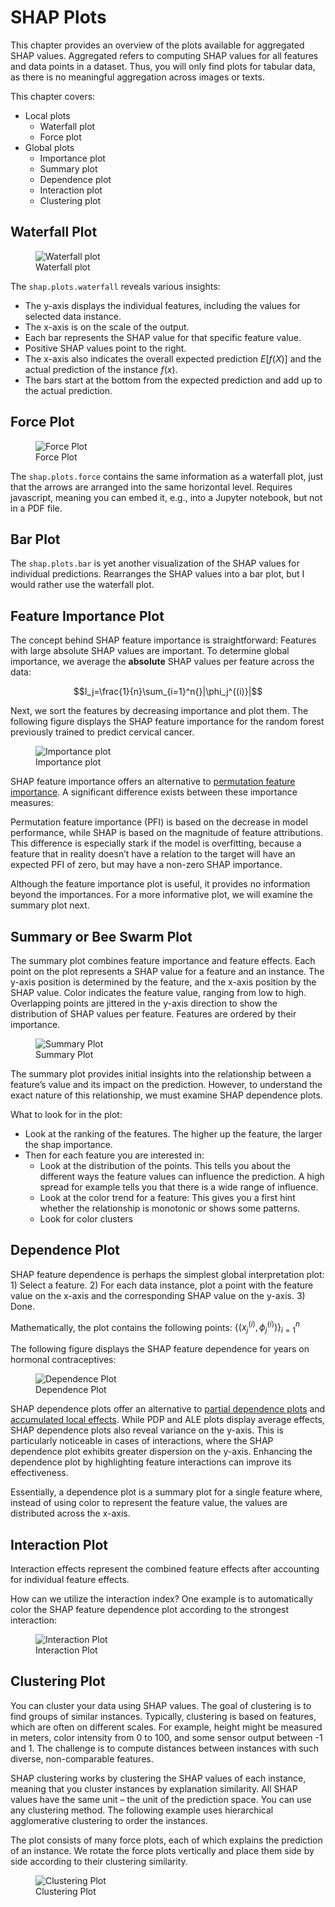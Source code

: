 # SHAP Plots {#plots}

This chapter provides an overview of the plots available for aggregated SHAP values.
Aggregated refers to computing SHAP values for all features and data points in a dataset.
Thus, you will only find plots for tabular data, as there is no meaningful aggregation across images or texts.

This chapter covers:

- Local plots
  - Waterfall plot
  - Force plot
- Global plots
  - Importance plot
  - Summary plot
  - Dependence plot
  - Interaction plot
  - Clustering plot

## Waterfall Plot

![Waterfall plot](images/waterfall.jpg)

The `shap.plots.waterfall` reveals various insights:

- The y-axis displays the individual features, including the values for selected data instance.
- The x-axis is on the scale of the output.
- Each bar represents the SHAP value for that specific feature value.
- Positive SHAP values point to the right.
- The x-axis also indicates the overall expected prediction $E[f(X)]$ and the actual prediction of the instance $f(x)$.
- The bars start at the bottom from the expected prediction and add up to the actual prediction.

## Force Plot

![Force Plot](images/force-plot-single.jpg)

The `shap.plots.force` contains the same information as a waterfall plot, just that the arrows are arranged into the same horizontal level.
Requires javascript, meaning you can embed it, e.g., into a Jupyter notebook, but not in a PDF file.

## Bar Plot

The `shap.plots.bar` is yet another visualization of the SHAP values for individual predictions.
Rearranges the SHAP values into a bar plot, but I would rather use the waterfall plot.

## Feature Importance Plot

The concept behind SHAP feature importance is straightforward:
Features with large absolute SHAP values are important.
To determine global importance, we average the **absolute** SHAP values per feature across the data:

$$I_j=\frac{1}{n}\sum_{i=1}^n{}|\phi_j^{(i)}|$$

Next, we sort the features by decreasing importance and plot them.
The following figure displays the SHAP feature importance for the random forest previously trained to predict cervical cancer.

![Importance plot](images/shap-importance.jpg)


SHAP feature importance offers an alternative to [permutation feature importance](#feature-importance).
A significant difference exists between these importance measures:

::: {.callout-note}

Permutation feature importance (PFI) is based on the decrease in model performance, while SHAP is based on the magnitude of feature attributions.
This difference is especially stark if the model is overfitting, because a feature that in reality doesn't have a relation to the target will have an expected PFI of zero, but may have a non-zero SHAP importance.

:::

Although the feature importance plot is useful, it provides no information beyond the importances.
For a more informative plot, we will examine the summary plot next.

## Summary or Bee Swarm Plot

The summary plot combines feature importance and feature effects.
Each point on the plot represents a SHAP value for a feature and an instance.
The y-axis position is determined by the feature, and the x-axis position by the SHAP value.
Color indicates the feature value, ranging from low to high.
Overlapping points are jittered in the y-axis direction to show the distribution of SHAP values per feature.
Features are ordered by their importance.

![Summary Plot](images/summary-plot.jpg)

The summary plot provides initial insights into the relationship between a feature's value and its impact on the prediction.
However, to understand the exact nature of this relationship, we must examine SHAP dependence plots.

<!-- TODO: Check again -->

What to look for in the plot:

- Look at the ranking of the features. The higher up the feature, the larger the shap importance.
- Then for each feature you are interested in:
  - Look at the distribution of the points. This tells you about the different ways the feature values can influence the prediction. A high spread for example tells you that there is a wide range of influence.
  - Look at the color trend for a feature: This gives you a first hint whether the relationship is monotonic or shows some patterns.  
  - Look for color clusters

## Dependence Plot

SHAP feature dependence is perhaps the simplest global interpretation plot:
1) Select a feature.
2) For each data instance, plot a point with the feature value on the x-axis and the corresponding SHAP value on the y-axis.
3) Done.

Mathematically, the plot contains the following points: $\{(x_j^{(i)},\phi_j^{(i)})\}_{i=1}^n$

The following figure displays the SHAP feature dependence for years on hormonal contraceptives:

![Dependence Plot](images/dependence.jpg)

SHAP dependence plots offer an alternative to [partial dependence plots](#pdp) and [accumulated local effects](#ale).
While PDP and ALE plots display average effects, SHAP dependence plots also reveal variance on the y-axis.
This is particularly noticeable in cases of interactions, where the SHAP dependence plot exhibits greater dispersion on the y-axis.
Enhancing the dependence plot by highlighting feature interactions can improve its effectiveness.

Essentially, a dependence plot is a summary plot for a single feature where, instead of using color to represent the feature value, the values are distributed across the x-axis.

## Interaction Plot

Interaction effects represent the combined feature effects after accounting for individual feature effects.





How can we utilize the interaction index?
One example is to automatically color the SHAP feature dependence plot according to the strongest interaction:

![Interaction Plot](images/dependence-interaction.jpg)


## Clustering Plot

You can cluster your data using SHAP values.
The goal of clustering is to find groups of similar instances.
Typically, clustering is based on features, which are often on different scales.
For example, height might be measured in meters, color intensity from 0 to 100, and some sensor output between -1 and 1.
The challenge is to compute distances between instances with such diverse, non-comparable features.

SHAP clustering works by clustering the SHAP values of each instance, meaning that you cluster instances by explanation similarity.
All SHAP values have the same unit -- the unit of the prediction space.
You can use any clustering method.
The following example uses hierarchical agglomerative clustering to order the instances.

The plot consists of many force plots, each of which explains the prediction of an instance.
We rotate the force plots vertically and place them side by side according to their clustering similarity.

![Clustering Plot](images/force-plot-multiple.jpg)

